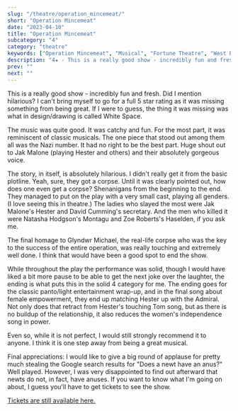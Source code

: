 ```yaml
---
slug: "/theatre/operation_mincemeat/"
short: "Operation Mincemeat"
date: "2023-04-10"
title: "Operation Mincemeat"
subcategory: "4"
category: "theatre"
keywords: ["Operation Mincemeat", "Musical", "Fortune Theatre", "West End", "Theatre", "Review", "Musical", "MI5", "Ian Fleming", "Spies", "Pantomime", "London", "newt anus", "does a newt have an anus"]
description: "4★ - This is a really good show - incredibly fun and fresh. Did I mention hilarious? I can't bring myself to go for a full 5 star rating as it was missing something from being great."
prev: ""
next: ""
---
```


This is a really good show - incredibly fun and fresh. Did I mention hilarious? I can't bring myself to go for a full 5 star rating as it was missing something from being great. If I were to guess, the thing it was missing was what in design/drawing is called White Space.  

The music was quite good. It was catchy and fun. For the most part, it was reminiscent of classic musicals. The one piece that stood out among them all was the Nazi number. It had no right to be the best part. Huge shout out to Jak Malone (playing Hester and others) and their absolutely gorgeous voice.

The story, in itself, is absolutely hilarious. I didn't really get it from the basic plotline. Yeah, sure, they got a corpse. Until it was clearly pointed out, how does one even get a corpse? Shenanigans from the beginning to the end. They managed to put on the play with a very small cast, playing all genders. (I love seeing this in theatre.) The ladies who slayed the most were Jak Malone's Hester and David Cumming's secretary. And the men who killed it were Natasha Hodgson's Montagu and Zoe Roberts's Haselden, if you ask me.

The final homage to Glyndwr Michael, the real-life corpse who was the key to the success of the entire operation, was really touching and extremely well done. I think that would have been a good spot to end the show.

While throughout the play the performance was solid, though I would have liked a bit more pause to be able to get the next joke over the laughter, the ending is what puts this in the solid 4 category for me. The ending goes for the classic panto/light entertainment wrap-up, and in the final song about female empowerment, they end up matching Hester up with the Admiral. Not only does that retract from Hester's touching Tom song, but as there is no buildup of the relationship, it also reduces the women's independence song in power.

Even so, while it is not perfect, I would still strongly recommend it to anyone. I think it is one step away from being a great musical.

Final appreciations: I would like to give a big round of applause for pretty much stealing the Google search results for "Does a newt have an anus?" Well played. However, I was very disappointed to find out afterward that newts do not, in fact, have anuses. If you want to know what I'm going on about, I guess you'll have to get tickets to see the show.

[Tickets are still available here.](https://www.operationmincemeat.com)